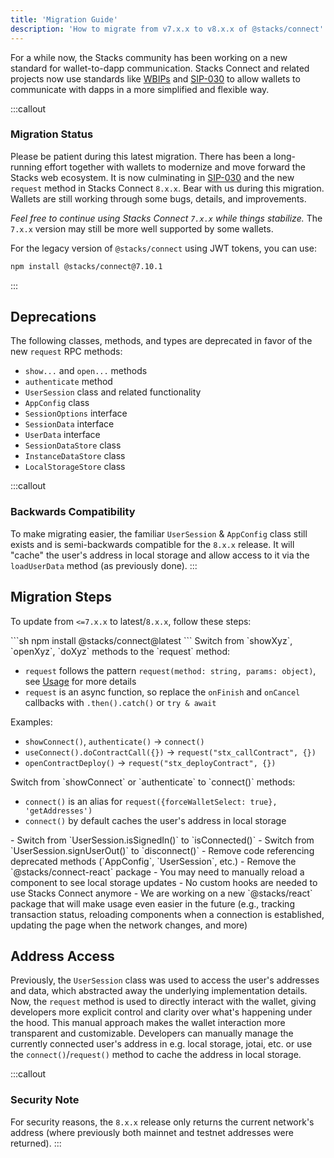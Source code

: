 ```yaml
---
title: 'Migration Guide'
description: 'How to migrate from v7.x.x to v8.x.x of @stacks/connect'
---
```




For a while now, the Stacks community has been working on a new standard for wallet-to-dapp communication.
Stacks Connect and related projects now use standards like [WBIPs](https://wbips.netlify.app/) and [SIP-030](https://github.com/janniks/sips/blob/main/sips/sip-030/sip-030-wallet-interface.md) to allow wallets to communicate with dapps in a more simplified and flexible way.

:::callout
### Migration Status
Please be patient during this latest migration.
There has been a long-running effort together with wallets to modernize and move forward the Stacks web ecosystem.
It is now culminating in [SIP-030](https://github.com/janniks/sips/blob/main/sips/sip-030/sip-030-wallet-interface.md) and the new `request` method in Stacks Connect `8.x.x`.
Bear with us during this migration.
Wallets are still working through some bugs, details, and improvements.

_Feel free to continue using Stacks Connect `7.x.x` while things stabilize._
The `7.x.x` version may still be more well supported by some wallets.

For the legacy version of `@stacks/connect` using JWT tokens, you can use:

```sh
npm install @stacks/connect@7.10.1
```
:::

## Deprecations

The following classes, methods, and types are deprecated in favor of the new `request` RPC methods:

- `show...` and `open...` methods
- `authenticate` method
- `UserSession` class and related functionality
- `AppConfig` class
- `SessionOptions` interface
- `SessionData` interface
- `UserData` interface
- `SessionDataStore` class
- `InstanceDataStore` class
- `LocalStorageStore` class

:::callout
### Backwards Compatibility
To make migrating easier, the familiar `UserSession` & `AppConfig` class still exists and is semi-backwards compatible for the `8.x.x` release.
It will "cache" the user's address in local storage and allow access to it via the `loadUserData` method (as previously done).
:::

## Migration Steps

To update from `<=7.x.x` to latest/`8.x.x`, follow these steps:

<Steps>
  <Step title="Update your @stacks/connect version">
  ```sh
  npm install @stacks/connect@latest
  ```
  </Step>

  <Step title="Replace Legacy Methods with request">
  Switch from `showXyz`, `openXyz`, `doXyz` methods to the `request` method:

  - `request` follows the pattern `request(method: string, params: object)`, see [Usage](#usage) for more details
  - `request` is an async function, so replace the `onFinish` and `onCancel` callbacks with `.then().catch()` or `try & await`

  Examples:
  - `showConnect()`, `authenticate()` → `connect()`
  - `useConnect().doContractCall({})` → `request("stx_callContract", {})`
  - `openContractDeploy()` → `request("stx_deployContract", {})`
  </Step>

  <Step title="Use Connect Instead of ShowConnect/Authenticate">
  Switch from `showConnect` or `authenticate` to `connect()` methods:

  - `connect()` is an alias for `request({forceWalletSelect: true}, 'getAddresses')`
  - `connect()` by default caches the user's address in local storage
  </Step>

  <Step title="Update Authentication State Management">
  - Switch from `UserSession.isSignedIn()` to `isConnected()`
  - Switch from `UserSession.signUserOut()` to `disconnect()`
  </Step>

  <Step title="Remove Legacy Code">
  - Remove code referencing deprecated methods (`AppConfig`, `UserSession`, etc.)
  - Remove the `@stacks/connect-react` package
    - You may need to manually reload a component to see local storage updates
    - No custom hooks are needed to use Stacks Connect anymore
    - We are working on a new `@stacks/react` package that will make usage even easier in the future (e.g., tracking transaction status, reloading components when a connection is established, updating the page when the network changes, and more)
  </Step>
</Steps>

## Address Access

Previously, the `UserSession` class was used to access the user's addresses and data, which abstracted away the underlying implementation details.
Now, the `request` method is used to directly interact with the wallet, giving developers more explicit control and clarity over what's happening under the hood.
This manual approach makes the wallet interaction more transparent and customizable.
Developers can manually manage the currently connected user's address in e.g. local storage, jotai, etc. or use the `connect()`/`request()` method to cache the address in local storage.

:::callout
### Security Note
For security reasons, the `8.x.x` release only returns the current network's address (where previously both mainnet and testnet addresses were returned).
:::
